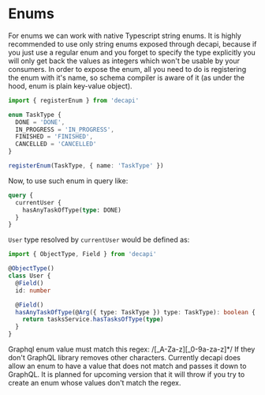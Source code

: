 # Enums

For enums we can work with native Typescript string enums.
It is highly recommended to use only string enums exposed through decapi, because if you just use a regular enum and you forget to specify the type explicitly you will only get back the values as integers which won't be usable by your consumers.
In order to expose the enum, all you need to do is registering the enum with it's name, so schema compiler is aware of it (as under the hood, enum is plain key-value object).

```ts
import { registerEnum } from 'decapi'

enum TaskType {
  DONE = 'DONE',
  IN_PROGRESS = 'IN_PROGRESS',
  FINISHED = 'FINISHED',
  CANCELLED = 'CANCELLED'
}

registerEnum(TaskType, { name: 'TaskType' })
```

Now, to use such enum in query like:

```graphql
query {
  currentUser {
    hasAnyTaskOfType(type: DONE)
  }
}
```

`User` type resolved by `currentUser` would be defined as:

```ts
import { ObjectType, Field } from 'decapi'

@ObjectType()
class User {
  @Field()
  id: number

  @Field()
  hasAnyTaskOfType(@Arg({ type: TaskType }) type: TaskType): boolean {
    return tasksService.hasTasksOfType(type)
  }
}
```

Graphql enum value must match this regex: /[\_A-Za-z][_0-9a-za-z]\*/
If they don't GraphQL library removes other characters.
Currently decapi does allow an enum to have a value that does not match and passes it down to GraphQL. It is planned for upcoming version that it will throw if you try to create an enum whose values don't match the regex.
